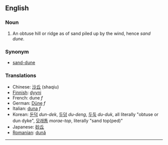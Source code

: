 ==English==
===Noun===

#An obtuse hill or ridge as of sand piled up by the wind, hence ''sand dune''.

===Synonym===
*[[sand-dune]]

===Translations===
*Chinese: [[沙丘]] (shaqiu)
*[[Finnish]]: [[dyyni]]
*French: dune ''f''
*German: [[Düne]] ''f'' 
*Italian: [[duna]] ''f''
*Korean: [[둔덕]] ''dun-dek'', [[두덩]] ''du-deng'', [[두둑]] ''du-duk'', all literally "obtuse or dun dyke", [[모래톱]] ''morae-top'', literally "sand top(ped)" 
*Japanese: [[砂丘]]
*[[Romanian]]: [[dună]]

----